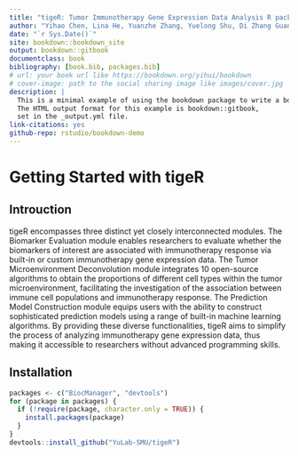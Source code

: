 --- 
title: "tigeR: Tumor Immunotherapy Gene Expression Data Analysis R package"
author: "Yihao Chen, Lina He, Yuanzhe Zhang, Yuelong Shu, Di Zhang Guangchuang Yu, Zhixiang Zuo"
date: "`r Sys.Date()`"
site: bookdown::bookdown_site
output: bookdown::gitbook
documentclass: book
bibliography: [book.bib, packages.bib]
# url: your book url like https://bookdown.org/yihui/bookdown
# cover-image: path to the social sharing image like images/cover.jpg
description: |
  This is a minimal example of using the bookdown package to write a book.
  The HTML output format for this example is bookdown::gitbook,
  set in the _output.yml file.
link-citations: yes
github-repo: rstudio/bookdown-demo
---

# Getting Started with tigeR{-}

## Introuction

tigeR encompasses three distinct yet closely interconnected modules. The Biomarker Evaluation module enables researchers to evaluate whether the biomarkers of interest are associated with immunotherapy response via built-in or custom immunotherapy gene expression data. The Tumor Microenvironment Deconvolution module integrates 10 open-source algorithms to obtain the proportions of different cell types within the tumor microenvironment, facilitating the investigation of the association between immune cell populations and immunotherapy response. The Prediction Model Construction module equips users with the ability to construct sophisticated prediction models using a range of built-in machine learning algorithms. By providing these diverse functionalities, tigeR aims to simplify the process of analyzing immunotherapy gene expression data, thus making it accessible to researchers without advanced programming skills.

## Installation

```r
packages <- c("BiocManager", "devtools")
for (package in packages) {
  if (!require(package, character.only = TRUE)) {
    install.packages(package)
  }
}
devtools::install_github("YuLab-SMU/tigeR")
```

## 

